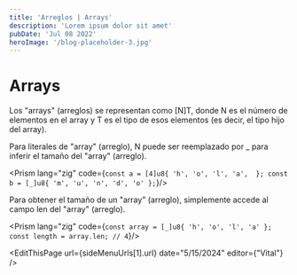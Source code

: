 ```yaml
---
title: 'Arreglos | Arrays'
description: 'Lorem ipsum dolor sit amet'
pubDate: 'Jul 08 2022'
heroImage: '/blog-placeholder-3.jpg'
---
```



<div class="flex flex-col gap-y-5 text-white py-8">
<h1 class="text-white py-8">Arrays</h1>

Los "arrays" (arreglos) se representan como <span class="bg-gray-800 rounded-md px-2 text-purple-400">[N]T</span>, donde <span class="bg-gray-800 rounded-md px-2 text-purple-400">N</span> es el número de elementos en el array y <span class="bg-gray-800 rounded-md px-2 text-purple-400">T</span> es el tipo de esos elementos (es decir, el tipo hijo del array).

Para literales de "array" (arreglo), <span class="bg-gray-800 rounded-md px-2 text-purple-400">N</span> puede ser reemplazado por <span class="bg-gray-800 rounded-md px-2 text-purple-400">_</span> para inferir el tamaño del "array" (arreglo).


<Prism lang="zig" code={`const a = [4]u8{ 'h', 'o', 'l', 'a',  };
const b = [_]u8{ 'm', 'u', 'n', 'd', 'o' };`}/>

Para obtener el tamaño de un "array" (arreglo), simplemente accede al campo <span class="bg-gray-800 rounded-md px-2 text-purple-400">len</span> del "array" (arreglo).


<Prism lang="zig" code={`const array = [_]u8{ 'h', 'o', 'l', 'a' };
const length = array.len; // 4`}/>

<EditThisPage  url={sideMenuUrls[1].url} date="5/15/2024" editor={"Vital"} />

<div class="flex w-full justify-between space-x-8">
    <NextButton text={sideMenuUrls[0].label} subText="Anterior" isRight={false} url={sideMenuUrls[0].url}/>
    <NextButton text={sideMenuUrls[2].label} subText="Siguiente" isRight={true} url={sideMenuUrls[2].url}/>
</div>
</div>
